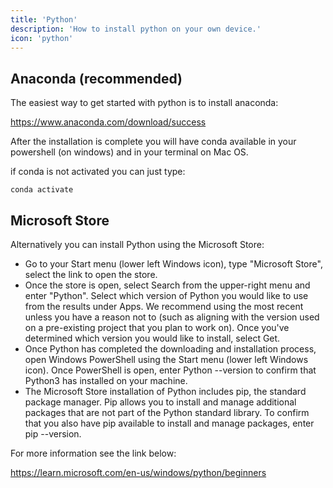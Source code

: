 ```yaml
---
title: 'Python'
description: 'How to install python on your own device.'
icon: 'python'
---
```


## Anaconda (recommended)

The easiest way to get started with python is to install anaconda:

https://www.anaconda.com/download/success

After the installation is complete you will have conda available in your powershell (on windows) and in your terminal on Mac OS.

if conda is not activated you can just type:
```
conda activate
```


## Microsoft Store

Alternatively you can install Python using the Microsoft Store:
- Go to your Start menu (lower left Windows icon), type "Microsoft Store", select the link to open the store.
- Once the store is open, select Search from the upper-right menu and enter "Python". Select which version of Python you would like to use from the results under Apps. We recommend using the most recent unless you have a reason not to (such as aligning with the version used on a pre-existing project that you plan to work on). Once you've determined which version you would like to install, select Get.
- Once Python has completed the downloading and installation process, open Windows PowerShell using the Start menu (lower left Windows icon). Once PowerShell is open, enter Python --version to confirm that Python3 has installed on your machine.
- The Microsoft Store installation of Python includes pip, the standard package manager. Pip allows you to install and manage additional packages that are not part of the Python standard library. To confirm that you also have pip available to install and manage packages, enter pip --version.

For more information see the link below: 

https://learn.microsoft.com/en-us/windows/python/beginners